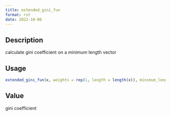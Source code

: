 ```yaml
--- 
title: extended_gini_fun 
format: rst 
date: 2022-10-06 
--- 
```


## Description

calculate gini coefficient on a minimum length vector


## Usage

```r
extended_gini_fun(x, weights = rep(1, length = length(x)), minimum_length = 16)
```


## Value

gini coefficient


